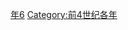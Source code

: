 {{Catnav|頁面分類|历史|歷史時代|年|前4世纪各年}}

{{catmore}}

[[Category:前370年代|年6]]
[[Category:前4世纪各年|Category:前4世纪各年]]